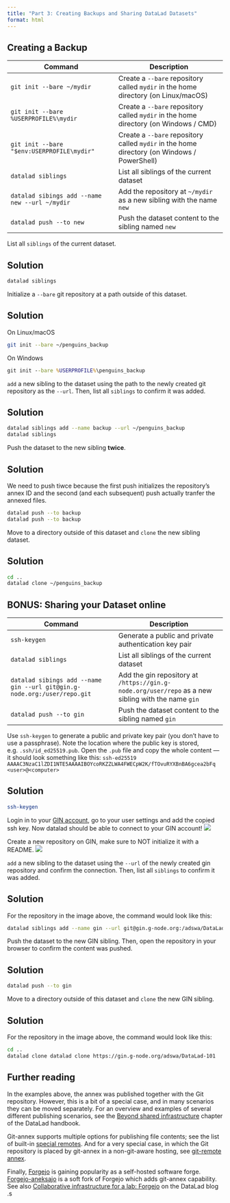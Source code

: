 ```yaml
---
title: "Part 3: Creating Backups and Sharing DataLad Datasets"
format: html
---
```


## Creating a Backup

| Command | Description |
| --- | --- |
| `git init --bare ~/mydir`| Create a `--bare` repository called `mydir` in the home directory (on Linux/macOS) |
| `git init --bare %USERPROFILE%\mydir` | Create a `--bare` repository called `mydir` in the home directory (on Windows / CMD) |
| `git init --bare "$env:USERPROFILE\mydir"` | Create a `--bare` repository called `mydir` in the home directory (on Windows / PowerShell) |
| `datalad siblings` | List all siblings of the current dataset |
| `datalad sibings add --name new --url ~/mydir` | Add the repository at `~/mydir` as a new sibling with the name `new` |
| `datalad push --to new` | Push the dataset content to the sibling named `new` |

:::{#exr-}
List all `siblings` of the current dataset.
:::
::: {.callout-tip collapse="true"}
## Solution
```bash
datalad siblings
```
:::

:::{#exr-}
Initialize a `--bare` git repository at a path outside of this dataset.
:::
::: {.callout-tip collapse="true"}
## Solution
On Linux/macOS
```bash
git init --bare ~/penguins_backup
```
On Windows
```cmd
git init --bare %USERPROFILE%\penguins_backup
```
:::

:::{#exr-}
`add` a new sibling to the dataset using the path to the newly created git repository as the `--url`.
Then, list all `siblings` to confirm it was added.
:::
::: {.callout-tip collapse="true"}
## Solution
```bash
datalad siblings add --name backup --url ~/penguins_backup
datalad siblings
```
:::

:::{#exr-}
Push the dataset to the new sibling **twice**.
:::
::: {.callout-tip collapse="true"}
## Solution
We need to push tiwce because the first push initializes the repository's annex ID and the second (and each subsequent) push actually tranfer the
annexed files.
```bash
datalad push --to backup
datalad push --to backup
```
:::

:::{#exr-}
Move to a directory outside of this dataset and `clone` the new sibling dataset.
:::
::: {.callout-tip collapse="true"}
## Solution
```bash
cd ..
datalad clone ~/penguins_backup
```
:::


## BONUS: Sharing your Dataset online


| Command | Description |
| --- | --- |
| `ssh-keygen` | Generate a public and private authentication key pair |
| `datalad siblings` | List all siblings of the current dataset |
| `datalad sibings add --name gin --url git@gin.g-node.org:/user/repo.git` | Add the gin repository at `/https://gin.g-node.org/user/repo` as a new sibling with the name `gin` |
| `datalad push --to gin` | Push the dataset content to the sibling named `gin` |

:::{#exr-}
Use `ssh-keygen` to generate a public and private key pair (you don't have to use a passphrase).
Note the location where the public key is stored, e.g. `.ssh/id_ed25519.pub`.
Open the `.pub` file and copy the whole content --- it should look something like this: `ssh-ed25519 AAAAC3NzaC1lZDI1NTE5AAAAIBOYcoRKZZLWA4FWECpW2K/fTOvuRYXBnBA6gcea2bFq <user>@<computer>`
:::
::: {.callout-tip collapse="true"}
## Solution
```bash
ssh-keygen
```
:::

:::{#exr-}
Login in to your [GIN account](https://gin.g-node.org/), go to your user settings and add the copied ssh key.
Now datalad should be able to connect to your GIN account!
![](https://handbook.datalad.org/en/latest/_images/GIN_SSH_1.png)
:::

:::{#exr-}
Create a new repository on GIN, make sure to NOT initialize it with a README.
![](https://handbook.datalad.org/en/latest/_images/GIN_newrepo.png)
:::

:::{#exr-}
`add` a new sibling to the dataset using the `--url` of the newly created gin repository and confirm the connection.
Then, list all `siblings` to confirm it was added.
:::
::: {.callout-tip collapse="true"}
## Solution
For the repository in the image above, the command would look like this:
```bash
datalad siblings add --name gin --url git@gin.g-node.org:/adswa/DataLad-101.git
```
:::

:::{#exr-}
Push the dataset to the new GIN sibling. Then, open the repository in your browser to confirm the content was pushed.
:::
::: {.callout-tip collapse="true"}
## Solution
```bash
datalad push --to gin
```
:::

:::{#exr-}
Move to a directory outside of this dataset and `clone` the new GIN sibling.
:::
::: {.callout-tip collapse="true"}
## Solution
For the repository in the image above, the command would look like this:
```bash
cd ..
datalad clone datalad clone https://gin.g-node.org/adswa/DataLad-101
```
:::

## Further reading

In the examples above, the annex was published together with the Git repository.
However, this is a bit of a special case, and in many scenarios they can be moved separately.
For an overview and examples of several different publishing scenarios, see the [Beyond shared infrastructure](https://handbook.datalad.org/en/latest/basics/basics-thirdparty.html) chapter of the DataLad handbook.

Git-annex supports multiple options for publishing file contents; see the list of built-in [special remotes](https://git-annex.branchable.com/special_remotes/). And for a very special case, in which the Git repository is placed by git-annex in a non-git-aware hosting, see [git-remote annex](https://git-annex.branchable.com/tips/storing_a_git_repository_on_any_special_remote/).

Finally, [Forgejo](https://forgejo.org/) is gaining popularity as a self-hosted software forge.
[Forgejo-aneksajo](https://codeberg.org/forgejo-aneksajo/forgejo-aneksajo) is a soft fork of Forgejo which adds git-annex capability.
See also [Collaborative infrastructure for a lab: Forgejo](https://blog.datalad.org/posts/lab-infra-forgejo/) on the DataLad blog
.s
